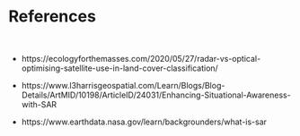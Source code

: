 # References {.unnumbered}

::: {#refs}
:::

<br>  

-   https://ecologyforthemasses.com/2020/05/27/radar-vs-optical-optimising-satellite-use-in-land-cover-classification/

-   https://www.l3harrisgeospatial.com/Learn/Blogs/Blog-Details/ArtMID/10198/ArticleID/24031/Enhancing-Situational-Awareness-with-SAR

-   https://www.earthdata.nasa.gov/learn/backgrounders/what-is-sar
